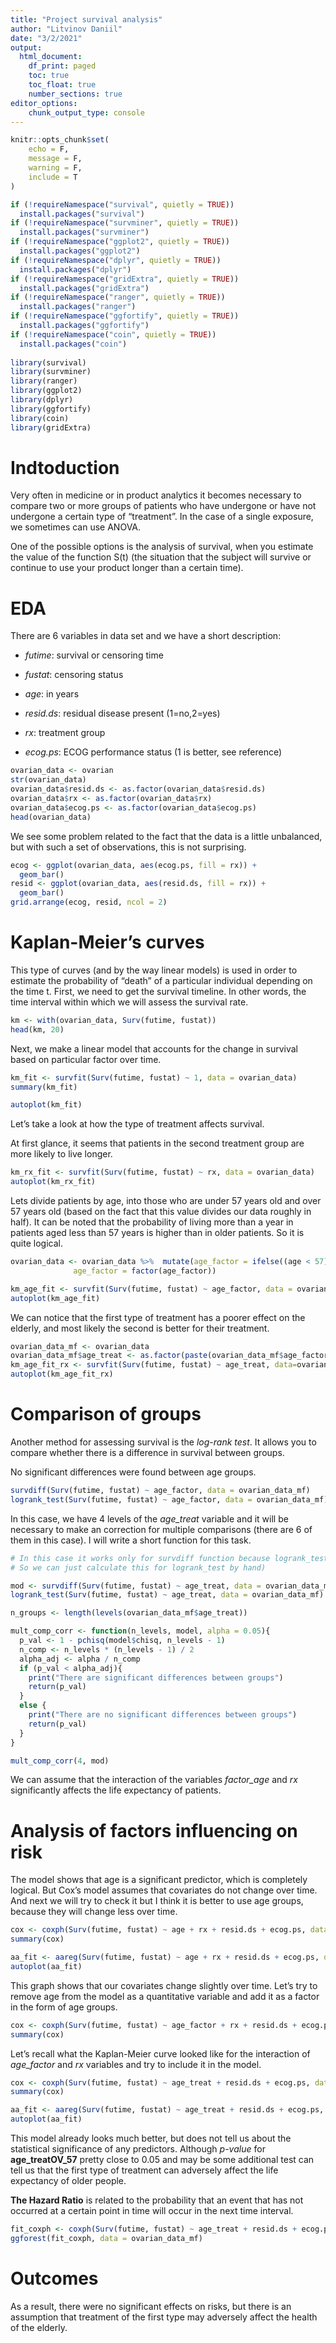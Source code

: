 ```yaml
---
title: "Project survival analysis"
author: "Litvinov Daniil"
date: "3/2/2021"
output:
  html_document:
    df_print: paged
    toc: true
    toc_float: true
    number_sections: true
editor_options:
    chunk_output_type: console
---
```


```r
knitr::opts_chunk$set(
	echo = F,
	message = F,
	warning = F,
	include = T
)
```

```r
if (!requireNamespace("survival", quietly = TRUE))
  install.packages("survival")
if (!requireNamespace("survminer", quietly = TRUE))
  install.packages("survminer")
if (!requireNamespace("ggplot2", quietly = TRUE))
  install.packages("ggplot2")
if (!requireNamespace("dplyr", quietly = TRUE))
  install.packages("dplyr")
if (!requireNamespace("gridExtra", quietly = TRUE))
  install.packages("gridExtra")
if (!requireNamespace("ranger", quietly = TRUE))
  install.packages("ranger")
if (!requireNamespace("ggfortify", quietly = TRUE))
  install.packages("ggfortify")
if (!requireNamespace("coin", quietly = TRUE))
  install.packages("coin")
  
library(survival)
library(survminer)
library(ranger)
library(ggplot2)
library(dplyr)
library(ggfortify)
library(coin)
library(gridExtra)
```

# Indtoduction

Very often in medicine or in product analytics it becomes necessary to compare two or more groups of patients who have undergone or have not undergone a certain type of "treatment". In the case of a single exposure, we sometimes can use ANOVA.

One of the possible options is the analysis of survival, when you estimate the value of the function S(t) (the situation that the subject will survive or continue to use your product longer than a certain time).

# EDA

There are 6 variables in data set and we have a short description:

- *futime*:	survival or censoring time

- *fustat*:	censoring status

- *age*:	in years

- *resid.ds*:	residual disease present (1=no,2=yes)

- *rx*:	treatment group

- *ecog.ps*:	ECOG performance status (1 is better, see reference)

```r
ovarian_data <- ovarian
str(ovarian_data)
ovarian_data$resid.ds <- as.factor(ovarian_data$resid.ds)
ovarian_data$rx <- as.factor(ovarian_data$rx)
ovarian_data$ecog.ps <- as.factor(ovarian_data$ecog.ps)
head(ovarian_data)
```

We see some problem related to the fact that the data is a little unbalanced, but with such a set of observations, this is not surprising.

```r
ecog <- ggplot(ovarian_data, aes(ecog.ps, fill = rx)) +
  geom_bar()
resid <- ggplot(ovarian_data, aes(resid.ds, fill = rx)) +
  geom_bar()
grid.arrange(ecog, resid, ncol = 2)
```


# Kaplan-Meier's curves 

This type of curves (and by the way linear models) is used in order to estimate the probability of "death" of a particular individual depending on the time t. First, we need to get the survival timeline. In other words, the time interval within which we will assess the survival rate. 

```r
km <- with(ovarian_data, Surv(futime, fustat))
head(km, 20)
```

Next, we make a linear model that accounts for the change in survival based on particular factor over time. 

```r
km_fit <- survfit(Surv(futime, fustat) ~ 1, data = ovarian_data)
summary(km_fit)
```

```r
autoplot(km_fit)
```

Let's take a look at how the type of treatment affects survival. 

At first glance, it seems that patients in the second treatment group are more likely to live longer.  

```r
km_rx_fit <- survfit(Surv(futime, fustat) ~ rx, data = ovarian_data)
autoplot(km_rx_fit)
```

Lets divide patients by age, into those who are under 57 years old and over 57 years old (based on the fact that this value divides our data roughly in half). It can be noted that the probability of living more than a year in patients aged less than 57 years is higher than in older patients. So it is quite logical.

```r
ovarian_data <- ovarian_data %>%  mutate(age_factor = ifelse((age < 57), "LT_57", "OV_57"),
              age_factor = factor(age_factor))
```

```r
km_age_fit <- survfit(Surv(futime, fustat) ~ age_factor, data = ovarian_data)
autoplot(km_age_fit)
```

We can notice that the first type of treatment has a poorer effect on the elderly, and most likely the second is better for their treatment. 

```r
ovarian_data_mf <- ovarian_data
ovarian_data_mf$age_treat <- as.factor(paste(ovarian_data_mf$age_factor, ovarian_data_mf$rx))
km_age_fit_rx <- survfit(Surv(futime, fustat) ~ age_treat, data=ovarian_data_mf)
autoplot(km_age_fit_rx)
```

# Comparison of groups

Another method for assessing survival is the *log-rank test*. It allows you to compare whether there is a difference in survival between groups. 

No significant differences were found between age groups.

```r
survdiff(Surv(futime, fustat) ~ age_factor, data = ovarian_data_mf)
logrank_test(Surv(futime, fustat) ~ age_factor, data = ovarian_data_mf)
```

In this case, we have 4 levels of the *age_treat* variable and it will be necessary to make an correction for multiple comparisons (there are 6 of them in this case). I will write a short function for this task.

```r
# In this case it works only for survdiff function because logrank_test does not return anything ;(
# So we can just calculate this for logrank_test by hand)

mod <- survdiff(Surv(futime, fustat) ~ age_treat, data = ovarian_data_mf)
logrank_test(Surv(futime, fustat) ~ age_treat, data = ovarian_data_mf)

n_groups <- length(levels(ovarian_data_mf$age_treat))

mult_comp_corr <- function(n_levels, model, alpha = 0.05){
  p_val <- 1 - pchisq(model$chisq, n_levels - 1)
  n_comp <- n_levels * (n_levels - 1) / 2
  alpha_adj <- alpha / n_comp
  if (p_val < alpha_adj){
    print("There are significant differences between groups")
    return(p_val)
  }
  else {
    print("There are no significant differences between groups")
    return(p_val)
  }
}

mult_comp_corr(4, mod)
```

We can assume that the interaction of the variables *factor_age* and *rx* significantly affects the life expectancy of patients. 

# Analysis of factors influencing on risk

The model shows that age is a significant predictor, which is completely logical. But Cox's model assumes that covariates do not change over time. And next we will try to check it but I think it is better to use age groups, because they will change less over time.

```r
cox <- coxph(Surv(futime, fustat) ~ age + rx + resid.ds + ecog.ps, data = ovarian_data_mf)
summary(cox)
```

```r
aa_fit <- aareg(Surv(futime, fustat) ~ age + rx + resid.ds + ecog.ps, data = ovarian_data_mf)
autoplot(aa_fit)
```

This graph shows that our covariates change slightly over time. Let's try to remove age from the model as a quantitative variable and add it as a factor in the form of age groups.

```r
cox <- coxph(Surv(futime, fustat) ~ age_factor + rx + resid.ds + ecog.ps, data = ovarian_data_mf)
summary(cox)
```

Let's recall what the Kaplan-Meier curve looked like for the interaction of *age_factor* and *rx* variables and try to include it in the model.

```r
cox <- coxph(Surv(futime, fustat) ~ age_treat + resid.ds + ecog.ps, data = ovarian_data_mf)
summary(cox)
```

```r
aa_fit <- aareg(Surv(futime, fustat) ~ age_treat + resid.ds + ecog.ps, data = ovarian_data_mf)
autoplot(aa_fit)
```

This model already looks much better, but does not tell us about the statistical significance of any predictors. Although *p-value* for **age_treatOV_57** pretty close to 0.05 and may be some additional test can tell us that the first type of treatment can adversely affect the life expectancy of older people.

**The Hazard Ratio** is related to the probability that an event that has not occurred at a certain point in time will occur in the next time interval. 

```r
fit_coxph <- coxph(Surv(futime, fustat) ~ age_treat + resid.ds + ecog.ps, data = ovarian_data_mf)
ggforest(fit_coxph, data = ovarian_data_mf)
```

# Outcomes 

As a result, there were no significant effects on risks, but there is an assumption that treatment of the first type may adversely affect the health of the elderly. 

